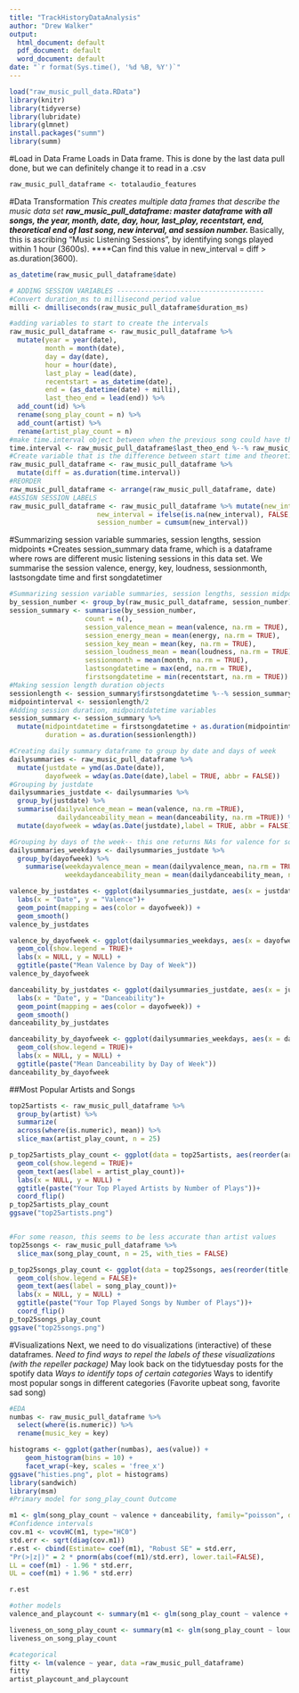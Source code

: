 ```yaml
---
title: "TrackHistoryDataAnalysis"
author: "Drew Walker"
output:
  html_document: default
  pdf_document: default
  word_document: default
date: "`r format(Sys.time(), '%d %B, %Y')`"
---
```


```r
load("raw_music_pull_data.RData")
library(knitr)
library(tidyverse)
library(lubridate)
library(glmnet)
install.packages("summ")
library(summ)
```

#Load in Data Frame
Loads in Data frame. This is done by the last data pull done, but we can definitely change it to read in a .csv 
```r
raw_music_pull_dataframe <- totalaudio_features
```

#Data Transformation
*This creates multiple data frames that describe the music data set
**raw_music_pull_dataframe: master dataframe with all songs, the year, month, date, day, hour, last_play, recentstart, end, theoretical end of last song, new interval, and session number.
***Basically, this is ascribing "Music Listening Sessions", by identifying songs played within 1 hour (3600s).
****Can find this value in new_interval = diff > as.duration(3600).
```r
as_datetime(raw_music_pull_dataframe$date)

# ADDING SESSION VARIABLES -------------------------------------
#Convert duration_ms to millisecond period value 
milli <- dmilliseconds(raw_music_pull_dataframe$duration_ms)

#adding variables to start to create the intervals
raw_music_pull_dataframe <- raw_music_pull_dataframe %>% 
  mutate(year = year(date), 
         month = month(date), 
         day = day(date), 
         hour = hour(date),
         last_play = lead(date), 
         recentstart = as_datetime(date),
         end = (as_datetime(date) + milli),
         last_theo_end = lead(end)) %>%
  add_count(id) %>% 
  rename(song_play_count = n) %>%
  add_count(artist) %>% 
  rename(artist_play_count = n)
#make time.interval object between when the previous song could have theoretically ended and the start of the track played most recently to indicate if there was time after it finished playing or was skipped
time.interval <- raw_music_pull_dataframe$last_theo_end %--% raw_music_pull_dataframe$recentstart
#Create variable that is the difference between start time and theoretical last time played in duration
raw_music_pull_dataframe <- raw_music_pull_dataframe %>% 
  mutate(diff = as.duration(time.interval))
#REORDER
raw_music_pull_dataframe <- arrange(raw_music_pull_dataframe, date) 
#ASSIGN SESSION LABELS 
raw_music_pull_dataframe <- raw_music_pull_dataframe %>% mutate(new_interval = diff > as.duration(3600),
                      new_interval = ifelse(is.na(new_interval), FALSE, new_interval),
                      session_number = cumsum(new_interval))
```
#Summarizing session variable summaries, session lengths, session midpoints 
*Creates session_summary data frame, which is a dataframe where rows are different music listening sessions in this data set. We summarise the session valence, energy, key, loudness, sessionmonth, lastsongdate time and first songdatetimer
```r
#Summarizing session variable summaries, session lengths, session midpoints 
by_session_number <- group_by(raw_music_pull_dataframe, session_number)
session_summary <- summarise(by_session_number,
                   count = n(),
                   session_valence_mean = mean(valence, na.rm = TRUE),
                   session_energy_mean = mean(energy, na.rm = TRUE),
                   session_key_mean = mean(key, na.rm = TRUE),
                   session_loudness_mean = mean(loudness, na.rm = TRUE),
                   sessionmonth = mean(month, na.rm = TRUE),
                   lastsongdatetime = max(end, na.rm = TRUE),
                   firstsongdatetime = min(recentstart, na.rm = TRUE))
#Making session length duration objects
sessionlength <- session_summary$firstsongdatetime %--% session_summary$lastsongdatetime
midpointinterval <- sessionlength/2
#Adding session duration, midpointdatetime variables
session_summary <- session_summary %>% 
  mutate(midpointdatetime = firstsongdatetime + as.duration(midpointinterval),
         duration = as.duration(sessionlength))
```
```r
#Creating daily summary dataframe to group by date and days of week
dailysummaries <- raw_music_pull_dataframe %>% 
  mutate(justdate = ymd(as.Date(date)),
         dayofweek = wday(as.Date(date),label = TRUE, abbr = FALSE))
#Grouping by justdate
dailysummaries_justdate <- dailysummaries %>% 
  group_by(justdate) %>% 
  summarise(dailyvalence_mean = mean(valence, na.rm =TRUE),
            dailydanceability_mean = mean(danceability, na.rm =TRUE)) %>% 
  mutate(dayofweek = wday(as.Date(justdate),label = TRUE, abbr = FALSE))

#Grouping by days of the week-- this one returns NAs for valence for some reason
dailysummaries_weekdays <- dailysummaries_justdate %>% 
  group_by(dayofweek) %>% 
    summarise(weekdayvalence_mean = mean(dailyvalence_mean, na.rm = TRUE),
              weekdaydanceability_mean = mean(dailydanceability_mean, na.rm = TRUE))
```

```r
valence_by_justdates <- ggplot(dailysummaries_justdate, aes(x = justdate, y = dailyvalence_mean)) +
  labs(x = "Date", y = "Valence")+
  geom_point(mapping = aes(color = dayofweek)) + 
  geom_smooth()
valence_by_justdates

valence_by_dayofweek <- ggplot(dailysummaries_weekdays, aes(x = dayofweek, y = weekdayvalence_mean, fill = dayofweek, label = dayofweek))+
  geom_col(show.legend = TRUE)+
  labs(x = NULL, y = NULL) +
  ggtitle(paste("Mean Valence by Day of Week"))
valence_by_dayofweek
```

```r
danceability_by_justdates <- ggplot(dailysummaries_justdate, aes(x = justdate, y = dailydanceability_mean)) +
  labs(x = "Date", y = "Danceability")+
  geom_point(mapping = aes(color = dayofweek)) + 
  geom_smooth()
danceability_by_justdates

danceability_by_dayofweek <- ggplot(dailysummaries_weekdays, aes(x = dayofweek, y = weekdaydanceability_mean, fill = dayofweek, label = dayofweek))+
  geom_col(show.legend = TRUE)+
  labs(x = NULL, y = NULL) +
  ggtitle(paste("Mean Danceability by Day of Week"))
danceability_by_dayofweek
```


##Most Popular Artists and Songs
```r
top25artists <- raw_music_pull_dataframe %>% 
  group_by(artist) %>% 
  summarize(
  across(where(is.numeric), mean)) %>% 
  slice_max(artist_play_count, n = 25)

p_top25artists_play_count <- ggplot(data = top25artists, aes(reorder(artist, artist_play_count), y = artist_play_count, fill = artist, label = artist_play_count))+
  geom_col(show.legend = TRUE)+
  geom_text(aes(label = artist_play_count))+
  labs(x = NULL, y = NULL) +
  ggtitle(paste("Your Top Played Artists by Number of Plays"))+
  coord_flip()
p_top25artists_play_count
ggsave("top25artists.png")


#For some reason, this seems to be less accurate than artist values
top25songs <- raw_music_pull_dataframe %>% 
  slice_max(song_play_count, n = 25, with_ties = FALSE)

p_top25songs_play_count <- ggplot(data = top25songs, aes(reorder(title, song_play_count), y = song_play_count, fill = title, label = song_play_count))+
  geom_col(show.legend = FALSE)+
  geom_text(aes(label = song_play_count))+
  labs(x = NULL, y = NULL) +
  ggtitle(paste("Your Top Played Songs by Number of Plays"))+
  coord_flip()
p_top25songs_play_count
ggsave("top25songs.png")
```

#Visualizations
Next, we need to do visualizations (interactive) of these dataframes.
*Need to find ways to repel the labels of these visualizations (with the repeller package)
*May look back on the tidytuesday posts for the spotify data
*Ways to identify tops of certain categories
*Ways to identify most popular songs in different categories (Favorite upbeat song, favorite sad song) 


```r
#EDA
numbas <- raw_music_pull_dataframe %>% 
  select(where(is.numeric)) %>% 
  rename(music_key = key)

histograms <- ggplot(gather(numbas), aes(value)) + 
    geom_histogram(bins = 10) + 
    facet_wrap(~key, scales = 'free_x')
ggsave("histies.png", plot = histograms)
library(sandwich)
library(msm)
#Primary model for song_play_count Outcome

m1 <- glm(song_play_count ~ valence + danceability, family="poisson", data= numbas)
#Confidence intervals 
cov.m1 <- vcovHC(m1, type="HC0")
std.err <- sqrt(diag(cov.m1))
r.est <- cbind(Estimate= coef(m1), "Robust SE" = std.err,
"Pr(>|z|)" = 2 * pnorm(abs(coef(m1)/std.err), lower.tail=FALSE),
LL = coef(m1) - 1.96 * std.err,
UL = coef(m1) + 1.96 * std.err)

r.est

#other models 
valence_and_playcount <- summary(m1 <- glm(song_play_count ~ valence + danceability, family="poisson", data= numbas))

liveness_on_song_play_count <- summary(m1 <- glm(song_play_count ~ loudness, family="poisson", data= numbas))
liveness_on_song_play_count

#categorical 
fitty <- lm(valence ~ year, data =raw_music_pull_dataframe)
fitty
artist_playcount_and_playcount
```


